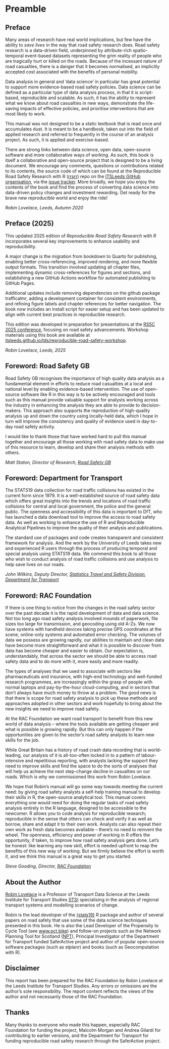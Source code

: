 # Preamble {-}

## Preface {-}

Many areas of research have real world implications, but few have the ability to *save lives* in the way that road safety research does.
Road safety research is a data-driven field, underpinned by attribute-rich spatio-temporal event-based datasets representing the grim reality of people who are tragically hurt or killed on the roads.
Because of the incessant nature of road casualties, there is a danger that it becomes normalised, an implicitly accepted cost associated with the benefits of personal mobility.

Data analysis in general and 'data science' in particular has great potential to support more evidence-based road safety policies.
Data science can be defined as a particular type of data analysis process, in that it is script-based, reproducible and scalable. 
As such, it has the ability to represent what we know about road casualties in new ways, demonstrate the life-saving impacts of effective policies, and prioritise interventions that are most likely to work.

This manual was not designed to be a static textbook that is read once and accumulates dust. 
It is meant to be a handbook, taken out into the field of applied research and referred to frequently in the course of an analysis project.
As such, it is applied and exercise-based.

There are strong links between data science, open data, open-source software and more collaborative ways of working.
As such, this book is itself a collaborative and open-source project that is designed to be a living document.
We encourage any comments, questions or contributions related to its contents, the source code of which can be found at the Reproducible Road Safety Research with R ([rrsrr](https://github.com/ITSLeeds/rrsrr)) repo on the [ITSLeeds GitHub organisation](https://github.com/ITSLeeds/), via the [issue tracker](https://github.com/ITSLeeds/rrsrr/issues).
More broadly, we hope you enjoy the contents of the book and find the process of converting data science into data-driven policy changes and investment rewarding.
Get ready for the brave new reproducible world and enjoy the ride!

*Robin Lovelace, Leeds, Autumn 2020*

## Preface (2025) {-}

This updated 2025 edition of *Reproducible Road Safety Research with R* incorporates several key improvements to enhance usability and reproducibility.

A major change is the migration from bookdown to Quarto for publishing, enabling better cross-referencing, improved rendering, and more flexible output formats. This transition involved updating all chapter files, implementing dynamic cross-references for figures and sections, and establishing a new GitHub Actions workflow for automated publishing to GitHub Pages.

Additional updates include removing dependencies on the github package trafficalmr, adding a development container for consistent environments, and refining figure labels and chapter references for better navigation. The book now includes an install script for easier setup and has been updated to align with current best practices in reproducible research.

This edition was developed in preparation for presentations at the [RS5C 2025 conference](https://www.vti.se/en/rs5c), focusing on road safety advancements. Workshop materials using this book are available at [itsleeds.github.io/tds/reproducible-road-safety-workshop](https://itsleeds.github.io/tds/reproducible-road-safety-workshop).

*Robin Lovelace, Leeds, 2025*

## Foreword: Road Safety GB {-}

Road Safety GB recognises the importance of high quality data analysis as a fundamental element in efforts to reduce road casualties at a local and national level by enabling evidence-based intervention. The use of open-source software like R in this way is to be actively encouraged and tools such as this manual provide valuable support for analysts working across the industry in enhancing the analysis they are able to provide to decision-makers. This approach also supports the reproduction of high-quality analysis up and down the country using locally-held data, which I hope in turn will improve the consistency and quality of evidence used in day-to-day road safety activity.
 
I would like to thank those that have worked hard to pull this manual together and encourage all those working with road safety data to make use of this resource to learn, develop and share their analysis methods with others.
 
*Matt Staton, Director of Research, [Road Safety GB](https://roadsafetygb.org.uk/)*

## Foreword: Department for Transport {-}

The STATS19 data collection for road traffic collisions has existed in the current form since 1979. It is a well-established source of road safety data which offers great insights into the trends and locations of road traffic collisions for central and local government, the police and the general public. The openness and accessibility of this data is important to DfT, who has launched a data download tool to improve the access to road safety data. As well as working to enhance the use of R and Reproducible Analytical Pipelines to improve the quality of their analysis and publications.
 
The standard use of packages and code creates transparent and consistent framework for analysis. And the work by the University of Leeds takes new and experienced R users through the process of producing temporal and special analysis using STATS19 data. We commend this book to all those who wish to conduct analysis of road traffic collisions and use analysis to help save lives on our roads.
 
*John Wilkins, Deputy Director, [Statistics Travel and Safety Division](https://www.gov.uk/government/organisations/department-for-transport/about/statistics), [Department for Transport](https://www.gov.uk/government/organisations/department-for-transport)*

## Foreword: RAC Foundation {-}

If there is one thing to notice from the changes in the road safety sector over the past decade it is the rapid development of data and data science. Not too long ago road safety analysis involved mounds of paperwork, file sizes too large for transmission, and geocoding using old A-Zs. We now have systems with handheld devices taking precise GPS coordinates at the scene, online-only systems and automated error checking. The volumes of data we possess are growing rapidly, our abilities to maintain and clean data have become more straightforward and what it is possible to discover from data has become cheaper and easier to obtain. Our expectation is, understandably, that across the sector we should be able to access road safety data and to do more with it, more easily and more readily.

The types of analyses that we used to associate with sectors like pharmaceuticals and insurance, with high-end technology and well-funded research programmes, are increasingly within the grasp of people with normal laptops and pay-by-the-hour cloud-computing, and in sectors that don’t always have much money to throw at a problem. The good news is that there is scope for road safety analysis to pick up these methods and approaches adopted in other sectors and work hopefully to bring about the new insights we need to improve road safety.

At the RAC Foundation we want road transport to benefit from this new world of data analysis – where the tools available are getting cheaper and what is possible is growing rapidly. But this can only happen if the opportunities are given to the sector’s  road safety analysts to learn new skills for the job.

While Great Britain has a history of road crash data recording that is world-leading, our analysis of it is all-too-often locked in to a pattern of labour-intensive and repetitious reporting, with analysts lacking the support they need to improve skills and find the space to do the sorts of analyses that will help us achieve the next step-change decline in casualties on our roads. Which is why we commissioned this work from Robin Lovelace.

We hope that Robin’s manual will go some way towards meeting the current need: by giving road safety analysts a self-help training manual to develop their skills in R, the open-source analytical tool. This manual covers everything one would need for doing the regular tasks of road safety analysis entirely in the R language, designed to be accessible to the newcomer.
R allows you to code analysis for reproducible research; reproducible in the sense that others can check and verify it as well as borrow, share and adapt it to their own work. Analysts can also repeat their own work as fresh data becomes available – there's no need to reinvent the wheel. The openness, efficiency and power of working in R offers the opportunity, if taken, to improve how road safety analysis gets done.
Let's be honest: like learning any new skill, effort is needed upfront to reap the benefits of this new way of working. But we firmly believe the effort is worth it, and we think this manual is a great way to get you started.

*Steve Gooding, Director, [RAC Foundation](https://www.racfoundation.org/)*


## About the Author {-}

[Robin Lovelace](https://www.robinlovelace.net/) is a Professor of Transport Data Science at the Leeds Institute
for Transport Studies [(ITS)](https://environment.leeds.ac.uk/transport) specialising in the analysis of regional transport systems and
modelling scenarios of change.

Robin is the lead developer of the [{stats19}](https://docs.ropensci.org/stats19/) R package and author of several papers on road safety that use some of the data science techniques presented in this book. He is also the Lead Developer of the Propensity to Cycle Tool (see [www.pct.bike](https://www.pct.bike/)) and follow-on projects such as the Network Planning Tool for Scotland ([NPT](https://npt.scot/)), Principal Investigator of the Department for Transport funded SaferActive project and author of popular open-source software packages (such as stplanr) and books
(such as Geocomputation with R).

## Disclaimer {-}

This report has been prepared for the RAC Foundation by Robin Lovelace at the Leeds Institute for Transport Studies. Any errors or omissions are the author’s sole responsibility. The report content reflects the views of the author and not necessarily those of the RAC Foundation.

## Thanks {-}

Many thanks to everyone who made this happen, especially RAC Foundation for funding the project, Malcolm Morgan and Andrea Gilardi for contributing to earlier versions, and the Department for Transport for funding reproducible road safety research through the SaferActive project.